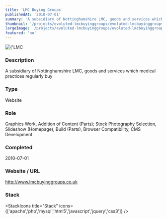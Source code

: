 ```yaml
---
title: 'LMC Buying Groups'
publishedAt: '2010-07-01'
summary: 'A subsidiary of Nottinghamshire LMC, goods and services which medical practices regularly buy'
thumbnail: '/projects/evoluted-lmcbuyinggroups/evoluted-lmcbuyinggroups_small.jpg'
largeImage: '/projects/evoluted-lmcbuyinggroups/evoluted-lmcbuyinggroups_large.jpg'
featured: 'no'
---
```


<div className="relative w-full h-[400px] sm:h-[600px] md:h-[760px] lg:h-[920px]">
  <Image
    alt={'LMC Buying Groups'}
    src={'/projects/evoluted-lmcbuyinggroups/evoluted-lmcbuyinggroups.jpg'}
    sizes="(max-width: 640px) 100%, 100%"
    fill={true}
    priority
    style={{
      objectFit: 'contain'
    }}
  />
</div>

### Description

A subsidiary of Nottinghamshire LMC, goods and services which medical practices regularly buy


### Type

Website

### Role

Graphics Work, Addition of Content (Parts); Stock Photography Selection, Slideshow (Homepage), Build (Parts), Browser Compatibility, CMS Development

### Completed
2010-07-01

### Website / URL
http://www.lmcbuyinggroups.co.uk


### Stack

<StackIcons
  title="Stack"
  icons={['apache','php','mysql','html5','javascript','jquery','css3']}
  />
